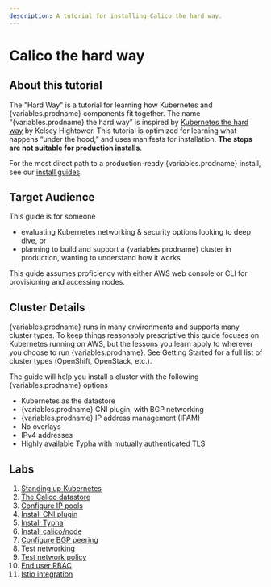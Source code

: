 ```yaml
---
description: A tutorial for installing Calico the hard way.
---
```



# Calico the hard way

## About this tutorial

The "Hard Way" is a tutorial for learning how Kubernetes and {variables.prodname} components fit together. The name “{variables.prodname} the hard way” is inspired by [Kubernetes the hard way](https://github.com/kelseyhightower/kubernetes-the-hard-way) by Kelsey Hightower. This tutorial is optimized for learning what happens “under the hood,” and uses manifests for installation. **The steps are not suitable for production installs**.

For the most direct path to a production-ready {variables.prodname} install, see our [install guides](../self-managed-onprem/onpremises.mdx).

## Target Audience

This guide is for someone

- evaluating Kubernetes networking & security options looking to deep dive, or
- planning to build and support a {variables.prodname} cluster in production, wanting to understand how it works

This guide assumes proficiency with either AWS web console or CLI for provisioning and accessing nodes.

## Cluster Details

{variables.prodname} runs in many environments and supports many cluster types. To keep things reasonably prescriptive this guide focuses on Kubernetes running on AWS, but the lessons you learn apply to wherever you choose to run {variables.prodname}. See Getting Started for a full list of cluster types (OpenShift, OpenStack, etc.).

The guide will help you install a cluster with the following {variables.prodname} options

- Kubernetes as the datastore
- {variables.prodname} CNI plugin, with BGP networking
- {variables.prodname} IP address management (IPAM)
- No overlays
- IPv4 addresses
- Highly available Typha with mutually authenticated TLS

## Labs

1.  [Standing up Kubernetes](standing-up-kubernetes.mdx)
1.  [The Calico datastore](the-calico-datastore.mdx)
1.  [Configure IP pools](configure-ip-pools.mdx)
1.  [Install CNI plugin](install-cni-plugin.mdx)
1.  [Install Typha](install-typha.mdx)
1.  [Install calico/node](install-node.mdx)
1.  [Configure BGP peering](configure-bgp-peering.mdx)
1.  [Test networking](test-networking.mdx)
1.  [Test network policy](test-network-policy.mdx)
1.  [End user RBAC](end-user-rbac.mdx)
1.  [Istio integration](istio-integration.mdx)
